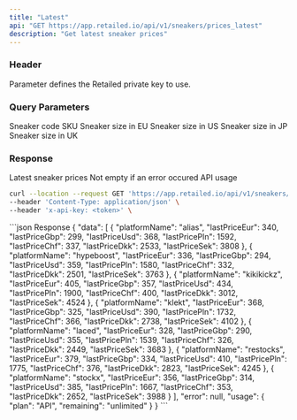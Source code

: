 ```yaml
---
title: "Latest"
api: "GET https://app.retailed.io/api/v1/sneakers/prices_latest"
description: "Get latest sneaker prices"
---
```


### Header

<ParamField header="x-api-key" type="string" required={true}>
    Parameter defines the Retailed private key to use.
</ParamField>

### Query Parameters

<ParamField query="sku" type="string" optional={true} placeholder="DV6773-220">
    Sneaker code SKU
</ParamField>

<ParamField query="size_eu" type="string" optional={true} placeholder="39.5">
    Sneaker size in EU
</ParamField>

<ParamField query="size_us" type="string" optional={true} placeholder="6">
    Sneaker size in US
</ParamField>

<ParamField query="size_jp" type="string" optional={true} placeholder="24.5">
    Sneaker size in JP
</ParamField>

<ParamField query="size_uk" type="string" optional={true} placeholder="6">
    Sneaker size in UK
</ParamField>

### Response

<ResponseField name="data" type="object">
    Latest sneaker prices
</ResponseField>

<ResponseField name="error" type="object">
    Not empty if an error occured
</ResponseField>

<ResponseField name="usage" type="object">
    API usage
</ResponseField>

<RequestExample>

```bash Example Request
curl --location --request GET 'https://app.retailed.io/api/v1/sneakers/prices_latest?sku=DH6927-140&size_us=6' \
--header 'Content-Type: application/json' \
--header 'x-api-key: <token>' \
```

</RequestExample>

<ResponseExample>
```json Response
{
    "data": [
        {
            "platformName": "alias",
            "lastPriceEur": 340,
            "lastPriceGbp": 299,
            "lastPriceUsd": 368,
            "lastPricePln": 1592,
            "lastPriceChf": 337,
            "lastPriceDkk": 2533,
            "lastPriceSek": 3808
        },
        {
            "platformName": "hypeboost",
            "lastPriceEur": 336,
            "lastPriceGbp": 294,
            "lastPriceUsd": 359,
            "lastPricePln": 1580,
            "lastPriceChf": 332,
            "lastPriceDkk": 2501,
            "lastPriceSek": 3763
        },
        {
            "platformName": "kikikickz",
            "lastPriceEur": 405,
            "lastPriceGbp": 357,
            "lastPriceUsd": 434,
            "lastPricePln": 1900,
            "lastPriceChf": 400,
            "lastPriceDkk": 3012,
            "lastPriceSek": 4524
        },
        {
            "platformName": "klekt",
            "lastPriceEur": 368,
            "lastPriceGbp": 325,
            "lastPriceUsd": 390,
            "lastPricePln": 1732,
            "lastPriceChf": 366,
            "lastPriceDkk": 2738,
            "lastPriceSek": 4102
        },
        {
            "platformName": "laced",
            "lastPriceEur": 328,
            "lastPriceGbp": 290,
            "lastPriceUsd": 355,
            "lastPricePln": 1539,
            "lastPriceChf": 326,
            "lastPriceDkk": 2449,
            "lastPriceSek": 3683
        },
        {
            "platformName": "restocks",
            "lastPriceEur": 379,
            "lastPriceGbp": 334,
            "lastPriceUsd": 410,
            "lastPricePln": 1775,
            "lastPriceChf": 376,
            "lastPriceDkk": 2823,
            "lastPriceSek": 4245
        },
        {
            "platformName": "stockx",
            "lastPriceEur": 356,
            "lastPriceGbp": 314,
            "lastPriceUsd": 385,
            "lastPricePln": 1667,
            "lastPriceChf": 353,
            "lastPriceDkk": 2652,
            "lastPriceSek": 3988
        }
    ],
    "error": null,
    "usage": {
        "plan": "API",
        "remaining": "unlimited"
    }
}
```
</ResponseExample>
